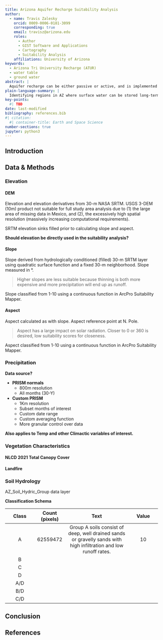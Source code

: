 ```yaml
---
title: Arizona Aquifer Recharge Suitability Analysis
author:
  - name: Travis Zalesky
    orcid: 0009-0006-0181-3099
    corresponding: true
    email: travisz@arizona.edu
    roles:
      - Author
      - GIST Software and Applications
      - Cartography
      - Suitability Analysis
    affiliations: University of Arizona
keywords:
  - Arizona Tri University Recharge (ATUR)
  - water table
  - ground water
abstract: |
  Aquifer recharge can be either passive or active, and is implemented in a variety of ways. This analysis seeks to identify regions across AZ which are boadly suitable for aquifer recharge projects as a general template for more focuse analysis.
plain-language-summary: |
  Identifying regions in AZ where surface water can be stored long-term as ground water.
key-points:
  #| TBD
date: last-modified
bibliography: references.bib
#| citation:
  #| container-title: Earth and Space Science
number-sections: true
jupyter: python3
---
```


## Introduction

## Data & Methods {#sec-data-methods}
### Elevation
#### DEM
Elevation and elevation derivatives from 30-m NASA SRTM. USGS 3-DEM (10m) product not suitable for full study area analysis due to (1) the large area of missing data in Mexico, and (2), the excessively high spatial resolution (massively increasing computational requirements).

SRTM elevation sinks filled prior to calculating slope and aspect.

**Should elevation be directly used in the suitability analysis?**

#### Slope
Slope derived from hydrologically conditioned (filled) 30-m SRTM layer using quadratic surface function and a fixed 30-m neighborhood. Slope measured in °.

> Higher slopes are less suitable because thinning is both more expensive and more precipitation will end up as runoff.

Slope classified from 1-10 using a continuous function in ArcPro Suitability Mapper.

#### Aspect
Aspect calculated as with slope. Aspect reference point at N. Pole.

> Aspect has a large impact on solar radiation.
> Closer to 0 or 360 is desired, low suitability scores for closeness.

Aspect classified from 1-10 using a continuous function in ArcPro Suitability Mapper.

### Precipitation
**Data source?**

* **PRISM normals**
  + 800m resolution
  + All months (30-Y)
* **Custom PRISM**
  + 1Km resolution
  + Subset months of interest
  + Custom date range
  + Custom averaging function
  + More granular control over data

**Also applies to Temp and other Climactic variables of interest.**

### Vegetation Characteristics
#### NLCD 2021 Total Canopy Cover

#### Landfire

### Soil Hydrology
AZ_Soil_Hydric_Group data layer


**Classification Schema**

| Class | Count (pixels) | Text | Value |
|:-----:|:-----:|:-------------:|:-----:|
|A|62559472|Group A soils consist of deep, well drained sands or gravelly sands with high infiltration and low runoff rates.|10|
|B|
|C|
|D|
|A/D|
|B/D|
|C/D|

## Conclusion {#sec-conclusions}

## References {.unnumbered}
